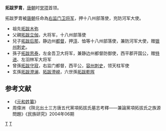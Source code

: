 '''拓跋罗胄'''，[[唐朝|唐朝]]时[[党项|党项]]首领。

拓跋罗胄被[[唐朝|唐朝]]任命為[[右监门卫|右监门卫]][[将军_(中國古代)|将军]]，押十八州部落使，充防河军大使。

*祖先[[拓跋木弥|拓跋木弥]]
*父親[[拓跋立伽|拓跋立伽]]，大将军，十八州部落使
*兒子[[拓跋后那|拓跋后那]]，静边州[[都督|都督]]，押[[淳州|淳]]、恤等十八州部落使，兼防河军大使，赠[[银州|银州]][[刺史|刺史]]。 
*孫子[[拓跋思泰|拓跋思泰]]，左金吾卫大将军，兼静边州都督防御使，西平郡开国公，赠[[特进|特进]]、左羽林军大将军
*曾孫[[拓跋守寂|拓跋守寂]]，右监门都督，西平公，[[容州|容州]][[刺史|刺史]]，领天柱军使
*玄孫[[拓跋澄澜|拓跋澄澜]]、[[拓跋澄峴|拓跋澄峴]]，六世孫[[拓跋乾晖|拓跋乾晖]]

==参考文献==
*《[[元和姓纂|元和姓纂]]》
*周偉洲 《陝北出土三方唐五代黨項拓拔氏墓志考釋——兼論黨項拓拔氏之族源問題》《民族研究》2004年06期

[[Category:唐朝军事人物|T]]
[[Category:西夏|T]]